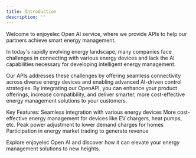 ```yaml
---
title: Introduction
description: ''
---
```

Welcome to enjoyelec Open AI service, where we provide APIs to help our partners achieve smart energy management.

In today's rapidly evolving energy landscape, many companies face challenges in connecting with various energy devices and lack the AI capabilities necessary for developing intelligent energy management.

Our APIs addresses these challenges by offering seamless connectivity across diverse energy devices and enabling advanced AI-driven control strategies. By integrating our OpenAPI, you can enhance your product offerings, increase compatibility, and deliver smarter, more cost-effective energy management solutions to your customers.

Key Features:
Seamless integration with various energy devices
More cost-effective energy management for devices like EV chargers, heat pumps, etc.
Peak power adjustment to lower demand charges for homes
Participation in energy market trading to generate revenue

Explore enjoyelec Open AI and discover how it can elevate your energy management solutions to new heights.


